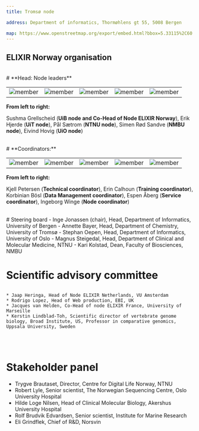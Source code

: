 ---
title: Tromsø node

address: Department of informatics, Thormøhlens gt 55, 5008 Bergen

map: https://www.openstreetmap.org/export/embed.html?bbox=5.33115%2C60.38131%2C5.33115%2C60.38131&layer=mapnik&marker=60.38131%2C5.33115
---



## **ELIXIR Norway organisation**

<br />
# **Head: Node leaders**

||||||
:-:|:-:|:-:|:-:|:-:|
![member](../../assets/people/sushma.png)  | ![member](../../assets/people/erik-hjerde.png) | ![member](../../assets/people/paal-saetrom.png) | ![member](../../assets/people/simen-sandve.png) | ![member](../../assets/people/eivind-hovig.png) |


**From left to right:**

Sushma Grellscheid (**UiB node and Co-Head of Node ELIXIR Norway**), Erik Hjerde (**UiT node**), Pål Sætrom (**NTNU node**), Simen Rød Sandve (**NMBU node**), Eivind Hovig (**UiO node**)

<br />
# **Coordinators:**

||||||
:-:|:-:|:-:|:-:|:-:|
![member](../../assets/people/kjell-petersen.png)  | ![member](../../assets/people/erin-calhoun.png) | ![member](../../assets/people/korbinian.png) | ![member](../../assets/people/espen-aaberg.png) | ![member](../../assets/people/ingeborg-winge.png) |


**From left to right:**

Kjell Petersen (**Technical coordinator**), Erin Calhoun (**Training coordinator**), Korbinian Bösl (**Data Management coordinator**), Espen Åberg (**Service coordinator**), Ingeborg Winge (**Node coordinator**)

<br />
# Steering board
    - Inge Jonassen (chair), Head, Department of Informatics, University of Bergen
    - Annette Bayer, Head, Department of Chemistry, University of Tromsø
    - Stephan Oepen, Head, Department of Informatics, University of Oslo
    - Magnus Steigedal, Head, Department of Clinical and Molecular Medicine, NTNU  
    - Kari Kolstad, Dean, Faculty of Biosciences, NMBU

# Scientific advisory committee
##
    * Jaap Heringa, Head of Node ELIXIR Netherlands, VU Amsterdam
    * Rodrigo Lopez, Head of Web production, EBI, UK
    * Jacques van Helden, Co-Head of node ELIXIR France, University of Marseille
    * Kerstin Lindblad-Toh, Scientific director of vertebrate genome biology, Broad Institute, US, Professor in comparative genomics, Uppsala University, Sweden
##
<br />

# Stakeholder panel
  - Trygve Brautaset, Director, Centre for Digital Life Norway, NTNU
  - Robert Lyle, Senior scientist, The Norwegian Sequencing Centre, Oslo University Hospital
  - Hilde Loge Nilsen, Head of Clinical Molecular Biology, Akershus University Hospital
  - Rolf Brudvik Edvardsen, Senior scientist, Institute for Marine Research
  - Eli Grindflek, Chief of R&D, Norsvin